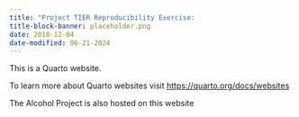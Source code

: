 ---
title: "Project TIER Reproducibility Exercise:                                                         Animal House in Alcohol-Free Dorms?"
title-block-banner: placeholder.png
date: 2018-12-04
date-modified: 06-21-2024
---
This is a Quarto website.

To learn more about Quarto websites visit <https://quarto.org/docs/websites>

The Alcohol Project is also hosted on this website